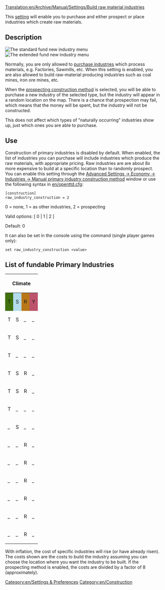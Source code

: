 [[Translation:en/Archive/Manual/Settings/Build raw material industries]]


[[Category:en/Settings & Preferences]]
[[Category:en/Construction]]

This [[en/Archive/Manual/Settings/Advanced Settings|setting]] will enable you to purchase and either prospect or place industries which create raw materials.

== Description ==
[[File:en/raw industry construction basic.png|right|frame|The standard fund new industry menu]]
[[File:en/raw industry construction extended.png|right|frame|The extended fund new industry menu]]

Normally, you are only allowed to [[en/Manual/Industries|purchase industries]] which process materials, e.g. Factories, Sawmills, etc.  When this setting is enabled, you are also allowed to build raw-material producing industries such as coal mines, iron ore mines, etc.

When the [[en/Manual/Industries#Prospecting_New_Industries|prospecting construction method]] is selected, you will be able to purchase a new industry of the selected type, but the industry will appear in a random location on the map. There is a chance that prospection may fail, which means that the money will be spent, but the industry will not be constructed.

This does not affect which types of "naturally occurring" industries show up, just which ones you are able to purchase.

== Use ==

Construction of primary industries is disabled by default.  When enabled, the list of industries you can purchase will include industries which produce the raw materials, with appropriate pricing. Raw industries are are about 8x more expensive to build at a specific location than to randomly prospect. You can enable this setting through the [[en/Archive/Manual/Settings/Advanced Settings/Economy#Manual primary industry construction method|Advanced Settings -> Economy -> Industries -> Manual primary industry construction method]] window or use the following syntax in [[en/openttd.cfg]]:

<pre>
[construction]
raw_industry_construction = 2
</pre>

0 = none, 1 = as other industries, 2 = prospecting

Valid options: [ 0 | 1 | 2 ]

Default: 0

It can also be set in the console using the command (single player games only):

<pre>
set raw_industry_construction <value>
</pre>

==List of fundable Primary Industries==
{{en/todo|Add the primary industries from Toyland climate to the list below.}}

{| class="wikitable"

|-

! colspan="4"|Climate
! rowspan="2"|Name
! rowspan="2"|Cost<br>(no inflation)
! rowspan="2"|Notes

|-

! style="background: #40700c;" | <span title="Temperate">T</span>
! style="background: #b4dcec;" | <span title="Sub-arctic">S</span>
! style="background: #b87818;" | <span title="Sub-tropical">R</span>
! style="background: #bc546c;" | <span title="Toyland">Y</span>

|-

| T
| S
| _
| _
| [[en/Manual/Base Set/Industries/Coal Mine|Coal Mine]]
| £ 4,921,875
| Produces Coal to be sent to Power Plants.

|-

| T
| S
| _
| _
| [[en/Manual/Base Set/Industries/Forest]]
| £ 4,687,500
| Produces Wood to be sent to Sawmill.

|-

| T
| _
| _
| _
| [[en/Manual/Base Set/Industries/Oil Rig|Oil Rig]]
| £ 5,625,000
| Obviously this may only be built at sea.

|-
| T
| S
| R
| _
| [[en/Manual/Base Set/Industries/Farm]]
| £ 5,859,375
| Produces Grain and Livestock to be sent to Factories.

|-

| T
| S
| R
| _
| [[en/Manual/Base Set/Industries/Oil Wells|Oil Wells]]
| £ 5,156,250
| Produces Oil to be sent to Oil Refineries.

|-

| T
| _
| _
| _
| [[en/Manual/Base Set/Industries/Iron Ore Mine|Iron Ore Mine]]
| £ 5,156,250
| Produces Iron Ore to be sent to Steel Mills.

|-

| _
| S
| _
| _
| [[en/Manual/Base Set/Industries/Gold Mine|Gold Mine]]
| £ 4,875,000
| Produces Gold to be sent to Banks.

|-

| _
| _
| R
| _
| [[en/Manual/Base Set/Industries/Copper Ore Mine|Copper Ore Mine]]
| £ 4,804,687
| Produces Copper Ore to be sent to Factories.

|-

| _
| _
| R
| _
| [[en/Manual/Base Set/Industries/Diamond Mine|Diamond Mine]]
| £ 4,992,187
| Produces Diamonds to be sent to Banks.

|-

| _
| _
| R
| _
| [[en/Manual/Base Set/Industries/Fruit Plantation|Fruit Plantation]]
| £ 5,273,437
| Produces Fruit to be delivered to Food Processing Plants.

|-

| _
| _
| R
| _
| [[en/Manual/Base Set/Industries/Lumber Mill|Lumber Mill]]
| £ 395,507
| Is technically classified as secondary industry.

|-

| _
| _
| R
| _
| [[en/Manual/Base Set/Industries/Rubber Plantation|Rubber Plantation]]
| £ 5,109,375
| Produces Rubber to be delivered to Factories.

|-

| _
| _
| R
| _
| [[en/Manual/Base Set/Industries/Water Supply|Water Supply]]
| £ 4,664,062
| Produces Water to be delivered to Water Towers.

|}

With inflation, the cost of specific industries will rise (or have already risen).
The costs shown are the costs to build the industry assuming you can choose the location where you want the industry to be built. If the prospecting method is enabled, the costs are divided by a factor of 8 (approximately).

<!-- Added some notes, may need more industries listed here -->